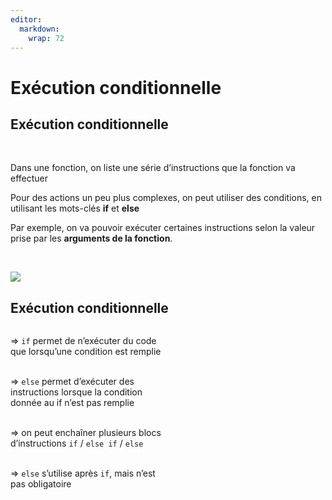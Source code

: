 ```yaml
---
editor: 
  markdown: 
    wrap: 72
---
```


# Exécution conditionnelle {.backgroundTitre .unnumbered}

## Exécution conditionnelle {.unnumbered}

<br>

Dans une fonction, on liste une série d’instructions que la fonction va
effectuer

Pour des actions un peu plus complexes, on peut utiliser des conditions,
en utilisant les mots-clés **if** et **else**

Par exemple, on va pouvoir exécuter certaines instructions selon la
valeur prise par les **arguments de la fonction**.

<br>

![](img/clipboard-exec0.png){fig-align="center"}

## Exécution conditionnelle {.unnumbered}


::: columns
::: {.column width="50%"}
⇒ `if` permet de n’exécuter du code que lorsqu’une condition est remplie  

<br>
⇒ `else` permet d’exécuter des instructions lorsque la condition donnée au if n’est pas remplie  

<br>
⇒ on peut enchaîner plusieurs blocs d’instructions `if` / `else if` / `else`  

<br>
⇒ `else` s’utilise après `if`, mais n’est pas obligatoire  

:::

::: {.column width="50%"}
[](img/clipboard-exec1.png)
:::
:::
